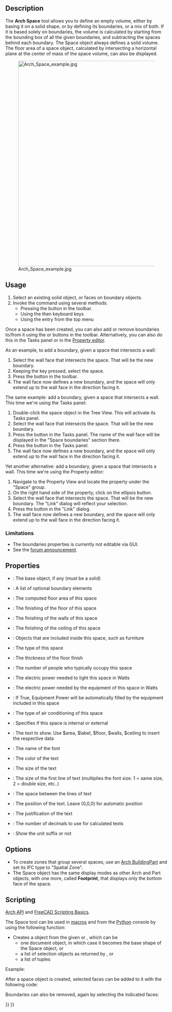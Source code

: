 <languages/>

<div class="mw-translate-fuzzy">
{{docnav/sv|[[Arch_Roof/sv|Roof/sv]]|[[Arch_Stairs/sv|Stairs/sv]]|[[Arch_Workbench/sv|Arch/]]|IconL=Arch_Roof.svg |IconC=Workbench_Arch.svg |IconR=Arch_Stairs.svg}}
</div>

{{VeryImportantMessage|THIS COMMAND IS PART OF THE INTEGRATED [[BIM_Workbench|BIM WORKBENCH]] IN V1.0<br>
This page has been updated for that version.}}

<div class="mw-translate-fuzzy">
{{GuiCommand/sv
|Name=Arch Space|Name/sv=Arch Space
|MenuLocation=Arch → Space
|Workbenches=[[Arch_Workbench/sv|Arch]]
|Shortcut={{KEY|S}} {{KEY|P}}
|SeeAlso=[[Arch Wall]], [[Arch Structure]]
|Version=0.14
}}
</div>

==Description==

The '''Arch Space''' tool allows you to define an empty volume, either by basing it on a solid shape, or by defining its boundaries, or a mix of both. If it is based solely on boundaries, the volume is calculated by starting from the bounding box of all the given boundaries, and subtracting the spaces behind each boundary. The Space object always defines a solid volume. The floor area of a space object, calculated by intersecting a horizontal plane at the center of mass of the space volume, can also be displayed.

[[Image:Arch Space example.jpg|640px]]

{{Caption|Space object created from an existing solid object, then two wall faces are added as boundaries.}}

==Usage==

# Select an existing solid object, or faces on boundary objects.
# Invoke the command using several methods:
#* Pressing the {{Button|[[Image:Arch_Space.svg|16px]] [[Arch_Space|Space]]}} button in the toolbar. 
#* Using the {{KEY|S}} then {{KEY|P}} keyboard keys
#* Using the {{MenuCommand|3D/BIM → Space}} entry from the top menu

Once a space has been created, you can also add or remove boundaries to/from it using the {{Button|[[Image:Arch_Add.svg|16px]] [[Arch_Add|Add]]}} or {{Button|[[Image:Arch_Remove.svg|16px]] [[Arch_Remove|Remove]]}} buttons in the toolbar. Alternatively, you can also do this in the Tasks panel or in the [[Property_editor|Property editor]].

As an example, to add a boundary, given a space that intersects a wall:
# Select the wall face that intersects the space. That will be the new boundary.
# Keeping the {{KEY|Ctrl}} key pressed, select the space.
# Press the {{Button|[[Image:Arch_Add.svg|16px]] [[Arch_Add|Add]]}} button in the toolbar.
# The wall face now defines a new boundary, and the space will only extend up to the wall face in the direction facing it.

The same example: add a boundary, given a space that intersects a wall. This time we're using the Tasks panel:
# Double-click the space object in the Tree View. This will activate its Tasks panel.
# Select the wall face that intersects the space. That will be the new boundary.
# Press the {{Button|[[Image:Arch_Add.svg|16px]] [[Arch_Add|Add]]}} button in the Tasks panel. The name of the wall face will be displayed in the "Space boundaries" section there.
# Press the {{Button|OK}} button in the Tasks panel.
# The wall face now defines a new boundary, and the space will only extend up to the wall face in the direction facing it.

Yet another alternative: add a boundary, given a space that intersects a wall. This time we're using the Property editor:
# Navigate to the Property View and locate the {{PropertyData|Boundaries}} property under the "Space" group.
# On the right hand side of the {{PropertyData|Boundaries}} property, click on the ellipsis button.
# Select the wall face that intersects the space. That will be the new boundary. The "Link" dialog will reflect your selection.
# Press the {{Button|OK}} button in the "Link" dialog.
# The wall face now defines a new boundary, and the space will only extend up to the wall face in the direction facing it.

=== Limitations ===

* The boundaries properties is currently not editable via GUI.
* See the [http://forum.freecadweb.org/viewtopic.php?f=9&t=4275 forum announcement].

==Properties==

* {{PropertyData|Base}}: The base object, if any (must be a solid)
* {{PropertyData|Boundaries}}: A list of optional boundary elements
* {{PropertyData|Area}}: The computed floor area of this space
* {{PropertyData|FinishFloor}}: The finishing of the floor of this space
* {{PropertyData|FinishWalls}}: The finishing of the walls of this space
* {{PropertyData|FinishCeiling}}: The finishing of the ceiling of this space
* {{PropertyData|Group}}: Objects that are included inside this space, such as furniture
* {{PropertyData|SpaceType}}: The type of this space
* {{PropertyData|FloorThickness}}: The thickness of the floor finish
* {{PropertyData|NumberOfPeople}}: The number of people who typically occupy this space
* {{PropertyData|LightingPower}}: The electric power needed to light this space in Watts
* {{PropertyData|EquipmentPower}}: The electric power needed by the equipment of this space in Watts
* {{PropertyData|AutoPower}}: If True, Equipment Power will be automatically filled by the equipment included in this space
* {{PropertyData|Conditioning}}: The type of air conditioning of this space
* {{PropertyData|Internal}}: Specifies if this space is internal or external

* {{PropertyView|Text}}: The text to show. Use $area, $label, $floor, $walls, $ceiling to insert the respective data
* {{PropertyView|FontName}}: The name of the font
* {{PropertyView|TextColor}}: The color of the text
* {{PropertyView|FontSize}}: The size of the text
* {{PropertyView|FirstLine}}: The size of the first line of text (multiplies the font size. 1 = same size, 2 = double size, etc..)
* {{PropertyView|LineSpacing}}: The space between the lines of text
* {{PropertyView|TextPosition}}: The position of the text. Leave (0,0,0) for automatic position
* {{PropertyView|TextAlign}}: The justification of the text
* {{PropertyView|Decimals}}: The number of decimals to use for calculated texts
* {{PropertyView|ShowUnit}}: Show the unit suffix or not

==Options==

* To create zones that group several spaces, use an [[Arch_BuildingPart|Arch BuildingPart]] and set its IFC type to "Spatial Zone".
* The Space object has the same display modes as other Arch and Part objects, with one more, called '''Footprint''', that displays only the bottom face of the space.

==Scripting==

{{Emphasis|See also:}} [[Arch_API|Arch API]] and [[FreeCAD_Scripting_Basics|FreeCAD Scripting Basics]].

The Space tool can be used in [[Macros|macros]] and from the [[Python|Python]] console by using the following function:

{{Code|code=
Space = makeSpace(objects=None, baseobj=None, name="Space")
}}

* Creates a {{incode|Space}} object from the given {{incode|objects}} or {{incode|baseobj}}, which can be
** one document object, in which case it becomes the base shape of the Space object, or
** a list of selection objects as returned by {{incode|FreeCADGui.Selection.getSelectionEx()}}, or
** a list of tuples {{incode|(object, subobjectname)}}

Example:

{{Code|code=
import FreeCAD, Arch

Box = FreeCAD.ActiveDocument.addObject("Part::Box", "Box")
Box.Length = 1000
Box.Width = 1000
Box.Height = 1000

Space = Arch.makeSpace(Box)
Space.ViewObject.LineWidth = 2
FreeCAD.ActiveDocument.recompute()
}}

After a space object is created, selected faces can be added to it with the following code:

{{Code|code=
import FreeCAD, FreeCADGui, Draft, Arch

points = [FreeCAD.Vector(-500, 0, 0), FreeCAD.Vector(1000, 1000, 0)]
Line = Draft.makeWire(points)
Wall = Arch.makeWall(Line, width=150, height=2000)
FreeCAD.ActiveDocument.recompute()

# Select a face of the wall
selection = FreeCADGui.Selection.getSelectionEx()
Arch.addSpaceBoundaries(Space, selection)
}}

Boundaries can also be removed, again by selecting the indicated faces:

{{Code|code=
selection = FreeCADGui.Selection.getSelectionEx()
Arch.removeSpaceBoundaries(Space, selection)
}}


<div class="mw-translate-fuzzy">
{{docnav/sv|[[Arch_Roof/sv|Roof/sv]]|[[Arch_Stairs/sv|Stairs/sv]]|[[Arch_Workbench/sv|Arch/]]|IconL=Arch_Roof.svg |IconC=Workbench_Arch.svg |IconR=Arch_Stairs.svg}}
</div>

{{BIM_Tools_navi{{#translation:}}}}
{{Userdocnavi{{#translation:}}}}